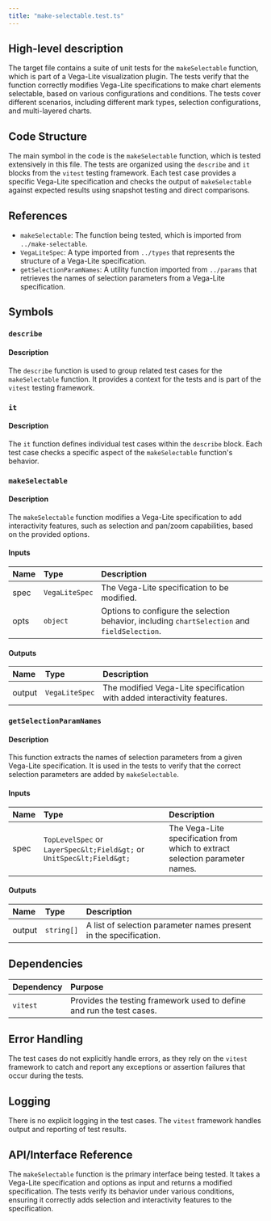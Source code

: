 ```yaml
---
title: "make-selectable.test.ts"
---
```


## High-level description

The target file contains a suite of unit tests for the `makeSelectable` function, which is part of a Vega-Lite visualization plugin. The tests verify that the function correctly modifies Vega-Lite specifications to make chart elements selectable, based on various configurations and conditions. The tests cover different scenarios, including different mark types, selection configurations, and multi-layered charts.

## Code Structure

The main symbol in the code is the `makeSelectable` function, which is tested extensively in this file. The tests are organized using the `describe` and `it` blocks from the `vitest` testing framework. Each test case provides a specific Vega-Lite specification and checks the output of `makeSelectable` against expected results using snapshot testing and direct comparisons.

## References

- `makeSelectable`: The function being tested, which is imported from `../make-selectable`.
- `VegaLiteSpec`: A type imported from `../types` that represents the structure of a Vega-Lite specification.
- `getSelectionParamNames`: A utility function imported from `../params` that retrieves the names of selection parameters from a Vega-Lite specification.

## Symbols

### `describe`
#### Description
The `describe` function is used to group related test cases for the `makeSelectable` function. It provides a context for the tests and is part of the `vitest` testing framework.

### `it`
#### Description
The `it` function defines individual test cases within the `describe` block. Each test case checks a specific aspect of the `makeSelectable` function's behavior.

### `makeSelectable`
#### Description
The `makeSelectable` function modifies a Vega-Lite specification to add interactivity features, such as selection and pan/zoom capabilities, based on the provided options.

#### Inputs
| Name | Type | Description |
|:-----|:-----|:------------|
| spec | `VegaLiteSpec` | The Vega-Lite specification to be modified. |
| opts | `object` | Options to configure the selection behavior, including `chartSelection` and `fieldSelection`. |

#### Outputs
| Name | Type | Description |
|:-----|:-----|:------------|
| output | `VegaLiteSpec` | The modified Vega-Lite specification with added interactivity features. |

### `getSelectionParamNames`
#### Description
This function extracts the names of selection parameters from a given Vega-Lite specification. It is used in the tests to verify that the correct selection parameters are added by `makeSelectable`.

#### Inputs
| Name | Type | Description |
|:-----|:-----|:------------|
| spec | `TopLevelSpec` or `LayerSpec&lt;Field&gt;` or `UnitSpec&lt;Field&gt;` | The Vega-Lite specification from which to extract selection parameter names. |

#### Outputs
| Name | Type | Description |
|:-----|:-----|:------------|
| output | `string[]` | A list of selection parameter names present in the specification. |

## Dependencies

| Dependency | Purpose |
|:-----------|:--------|
| `vitest` | Provides the testing framework used to define and run the test cases. |

## Error Handling

The test cases do not explicitly handle errors, as they rely on the `vitest` framework to catch and report any exceptions or assertion failures that occur during the tests.

## Logging

There is no explicit logging in the test cases. The `vitest` framework handles output and reporting of test results.

## API/Interface Reference

The `makeSelectable` function is the primary interface being tested. It takes a Vega-Lite specification and options as input and returns a modified specification. The tests verify its behavior under various conditions, ensuring it correctly adds selection and interactivity features to the specification.